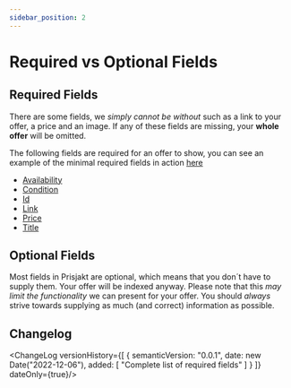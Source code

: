 ```yaml
---
sidebar_position: 2
---
```


# Required vs Optional Fields

## Required Fields

<RequiredField />

There are some fields, we *simply cannot be without* such as a link to your offer, a price and an image. If any of these fields are missing, your **whole offer** will be omitted.

The following fields are required for an offer to show, you can see an example of the minimal required fields in action [here](/examples/minimal)

- [Availability](/fields/availability.md)
- [Condition](/fields/condition.md)
- [Id](/fields/id.md)
- [Link](/fields/link.md)
- [Price](/fields/price.md)
- [Title](/fields/title.md)

## Optional Fields

<OptionalField />

Most fields in Prisjakt are optional, which means that you don´t have to supply them. Your offer will be indexed anyway. Please note that this *may limit the functionality* we can present for your offer. You should *always* strive towards supplying as much (and correct) information as possible.

## Changelog

<ChangeLog versionHistory={[
  {
    semanticVersion: "0.0.1",
    date: new Date("2022-12-06"),
    added: [
        "Complete list of required fields"
    ]
  }
]} dateOnly={true}/>